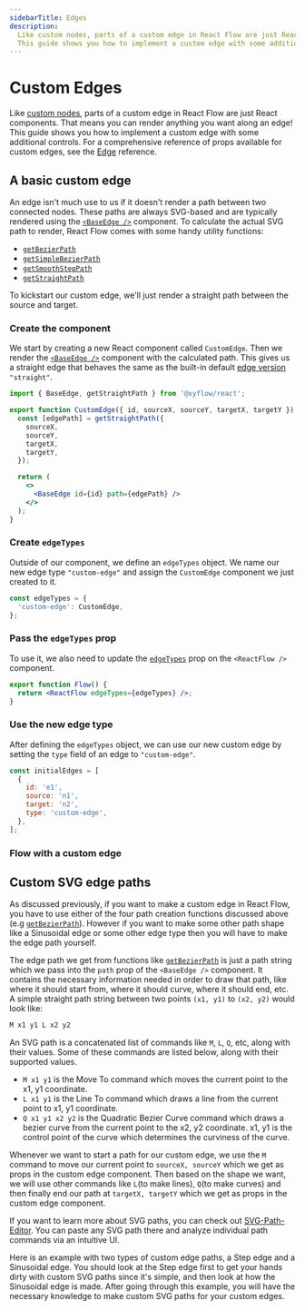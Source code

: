 ```yaml
---
sidebarTitle: Edges
description:
  Like custom nodes, parts of a custom edge in React Flow are just React components.
  This guide shows you how to implement a custom edge with some additional controls.
---
```



# Custom Edges

Like [custom nodes](/learn/customization/custom-nodes), parts of a custom edge
in React Flow are just React components. That means you can render anything you
want along an edge! This guide shows you how to implement a custom edge with
some additional controls. For a comprehensive reference of props available for
custom edges, see the [Edge](/api-reference/types/edge-props) reference.

## A basic custom edge

An edge isn't much use to us if it doesn't render a path between two connected
nodes. These paths are always SVG-based and are typically rendered using the
[`<BaseEdge />`](/api-reference/components/base-edge) component. To calculate
the actual SVG path to render, React Flow comes with some handy utility functions:

- [`getBezierPath`](/api-reference/utils/get-bezier-path)
- [`getSimpleBezierPath`](/api-reference/utils/get-simple-bezier-path)
- [`getSmoothStepPath`](/api-reference/utils/get-smooth-step-path)
- [`getStraightPath`](/api-reference/utils/get-straight-path)

To kickstart our custom edge, we'll just render a straight path between the
source and target.

<Steps>

### Create the component

We start by creating a new React component called `CustomEdge`. Then we render
the [`<BaseEdge />`](/api-reference/components/base-edge) component with the
calculated path. This gives us a straight edge that behaves the same as the
built-in default [edge version](/api-reference/types/edge#default-edge-types)
`"straight"`.

```jsx
import { BaseEdge, getStraightPath } from '@xyflow/react';

export function CustomEdge({ id, sourceX, sourceY, targetX, targetY }) {
  const [edgePath] = getStraightPath({
    sourceX,
    sourceY,
    targetX,
    targetY,
  });

  return (
    <>
      <BaseEdge id={id} path={edgePath} />
    </>
  );
}
```

### Create `edgeTypes`

Outside of our component, we define an `edgeTypes` object.
We name our new edge type `"custom-edge"` and assign the `CustomEdge` component
we just created to it.

```jsx
const edgeTypes = {
  'custom-edge': CustomEdge,
};
```

### Pass the `edgeTypes` prop

To use it, we also need to update the
[`edgeTypes`](/api-reference/react-flow#edge-types) prop on the
`<ReactFlow />` component.

```jsx "edgeTypes={edgeTypes}"
export function Flow() {
  return <ReactFlow edgeTypes={edgeTypes} />;
}
```

### Use the new edge type

After defining the `edgeTypes` object, we can use our new custom edge by setting
the `type` field of an edge to `"custom-edge"`.

```jsx {6}
const initialEdges = [
  {
    id: 'e1',
    source: 'n1',
    target: 'n2',
    type: 'custom-edge',
  },
];
```

### Flow with a custom edge

<RemoteCodeViewer route="learn/custom-edge" framework="react" />

</Steps>

## Custom SVG edge paths

As discussed previously, if you want to make a custom edge in React Flow, you
have to use either of the four path creation functions discussed above
(e.g [`getBezierPath`](/api-reference/utils/get-bezier-path)). However if you
want to make some other path shape like a Sinusoidal edge or some other edge
type then you will have to make the edge path yourself.

The edge path we get from functions like
[`getBezierPath`](/api-reference/utils/get-bezier-path) is just a path string
which we pass into the `path` prop of the `<BaseEdge />` component. It contains
the necessary information needed in order to draw that path, like where it
should start from, where it should curve, where it should end, etc. A simple
straight path string between two points `(x1, y1)` to `(x2, y2)` would look like:

```jsx
M x1 y1 L x2 y2
```

An SVG path is a concatenated list of commands like `M`, `L`, `Q`, etc, along
with their values. Some of these commands are listed below, along with their
supported values.

- `M x1 y1` is the Move To command which moves the current point to the x1, y1
  coordinate.
- `L x1 y1` is the Line To command which draws a line from the current point to
  x1, y1 coordinate.
- `Q x1 y1 x2 y2` is the Quadratic Bezier Curve command which draws a bezier
  curve from the current point to the x2, y2 coordinate. x1, y1 is the control
  point of the curve which determines the curviness of the curve.

Whenever we want to start a path for our custom edge, we use the `M` command to
move our current point to `sourceX, sourceY` which we get as props in the custom
edge component. Then based on the shape we want, we will use other commands like
`L`(to make lines), `Q`(to make curves) and then finally end our path at
`targetX, targetY` which we get as props in the custom edge component.

If you want to learn more about SVG paths, you can check out
[SVG-Path-Editor](https://yqnn.github.io/svg-path-editor/). You can paste any
SVG path there and analyze individual path commands via an intuitive UI.

Here is an example with two types of custom edge paths, a Step edge and a
Sinusoidal edge. You should look at the Step edge first to get your hands dirty
with custom SVG paths since it's simple, and then look at how the Sinusoidal
edge is made. After going through this example, you will have the necessary
knowledge to make custom SVG paths for your custom edges.

<RemoteCodeViewer route="learn/custom-edge-path" framework="react" />
